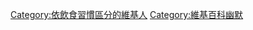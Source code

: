 {{main article|煎饼果子}}
[[Category:依飲食習慣區分的維基人|Category:依飲食習慣區分的維基人]]
[[Category:維基百科幽默|Category:維基百科幽默]]